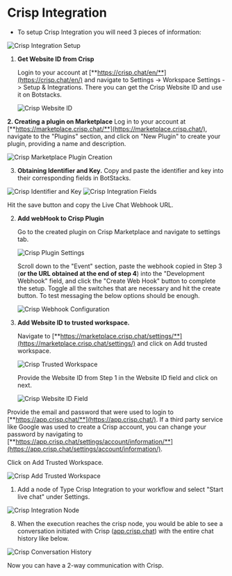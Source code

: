 # Crisp Integration

- To setup Crisp Integration you will need 3 pieces of information:

<img src="/images/crisp/image.png" alt="Crisp Integration Setup" />

1. **Get Website ID from Crisp**
    
    Login to your account at [**https://crisp.chat/en/**](https://crisp.chat/en/) and navigate to Settings -> Workspace Settings -> Setup & Integrations. There you can get the Crisp Website ID and use it on Botstacks.
    
    <img src="/images/crisp/image 1.png" alt="Crisp Website ID" />
    

**2. Creating a plugin on Marketplace**
Log in to your account at [**https://marketplace.crisp.chat/**](https://marketplace.crisp.chat/), navigate to the "Plugins" section, and click on "New Plugin" to create your plugin, providing a name and description.

<img src="/images/crisp/image 2.png" alt="Crisp Marketplace Plugin Creation" />

3.  **Obtaining Identifier and Key.**
     Copy and paste the identifier and key into their corresponding fields in BotStacks.

<img src="/images/crisp/image 3.png" alt="Crisp Identifier and Key" />

<img src="/images/crisp/image 4.png" alt="Crisp Integration Fields" />

Hit the save button and copy the Live Chat Webhook URL.
    
2. **Add webHook to Crisp Plugin**
    
    Go to the created plugin on Crisp Marketplace and navigate to settings tab.
    
    <img src="/images/crisp/image 6.png" alt="Crisp Plugin Settings" />
    
    Scroll down to the "Event" section, paste the webhook copied in Step 3 (**or the URL obtained at the end of step 4**) into the "Development Webhook" field, and click the "Create Web Hook" button to complete the setup. Toggle all the switches that are necessary and hit the create button. To test messaging the below options should be enough.
    
    <img src="/images/crisp/image 7.png" alt="Crisp Webhook Configuration" />
    

1. **Add Website ID to trusted workspace.**
    
    Navigate to [**https://marketplace.crisp.chat/settings/**](https://marketplace.crisp.chat/settings/) and click on Add trusted workspace.
    
    <img src="/images/crisp/image 8.png" alt="Crisp Trusted Workspace" />
    
    Provide the Website ID from Step 1 in the Website ID field and click on next.
    
    <img src="/images/crisp/image 9.png" alt="Crisp Website ID Field" />
    

Provide the email and password that were used to login to [**https://app.crisp.chat/**](https://app.crisp.chat/). If a third party service like Google was used to create a Crisp account, you can change your password by navigating to [**https://app.crisp.chat/settings/account/information/**](https://app.crisp.chat/settings/account/information/).

Click on Add Trusted Workspace.

<img src="/images/crisp/image 10.png" alt="Crisp Add Trusted Workspace" />

1. Add a node of Type Crisp Integration to your workflow and select "Start live chat" under Settings.

<img src="/images/crisp/image 11.png" alt="Crisp Integration Node" />

8. When the execution reaches the crisp node, you would be able to see a conversation initiated with Crisp ([app.crisp.chat](https://app.crisp.chat/)) with the entire chat history like below.

<img src="/images/crisp/image 12.png" alt="Crisp Conversation History" />

Now you can have a 2-way communication with Crisp.